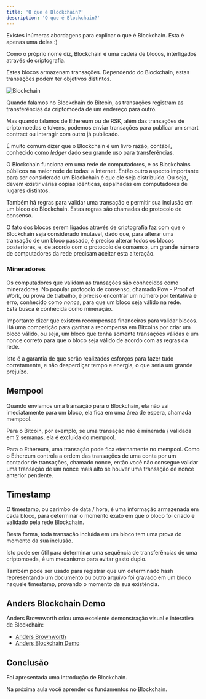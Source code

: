 ```yaml
---
title: 'O que é Blockchain?'
description: 'O que é Blockchain?'
---
```


Existes inúmeras abordagens para explicar o que é Blockchain.
Esta é apenas uma delas :)

Como o próprio nome diz, Blockchain é uma cadeia de blocos,
interligados através de criptografia.

Estes blocos armazenam transações.
Dependendo do Blockchain, estas transações podem ter objetivos distintos.

![Blockchain](/img/courses/dev/03/blockchain/image-01.png)

Quando falamos no Blockchain do Bitcoin,
as transações registram as transferências da criptomoeda de um endereço para outro.

Mas quando falamos de Ethereum ou de RSK,
além das transações de criptomoedas e tokens,
podemos enviar transações para publicar um smart contract
ou interagir com outro já publicado.

É muito comum dizer que o Blockchain é um livro razão, contábil, conhecido como _ledger_
dado seu grande uso para transferências.

O Blockchain funciona em uma rede de computadores,
e os Blockchains públicos na maior rede de todas: a Internet.
Então outro aspecto importante para ser considerado um Blockchain é que ele seja distribuído.
Ou seja, devem existir várias cópias idênticas,
espalhadas em computadores de lugares distintos.

Também há regras para validar uma transação e permitir sua inclusão em um bloco do Blockchain.
Estas regras são chamadas de protocolo de consenso.

O fato dos blocos serem ligados através de criptografia faz com que o Blockchain seja considerado imutável,
dado que, para alterar uma transação de um bloco passado,
é preciso alterar todos os blocos posteriores,
e, de acordo com o protocolo de consenso,
um grande número de computadores da rede precisam aceitar esta alteração.

### Mineradores

Os computadores que validam as transações são conhecidos como mineradores.
No popular protocolo de consenso, chamado Pow - Proof of Work,
ou prova de trabalho, é preciso encontrar um número por tentativa e erro,
conhecido como _nonce_, para que um bloco seja válido na rede.  
Esta busca é conhecida como mineração.

Importante dizer que existem recompensas financeiras para validar blocos.
Há uma competição para ganhar a recompensa em Bitcoins por criar um bloco válido,
ou seja, um bloco que tenha somente transações válidas e um nonce correto
para que o bloco seja válido de acordo com as regras da rede.

Isto é a garantia de que serão realizados esforços para fazer tudo corretamente,
e não desperdiçar tempo e energia, o que seria um grande prejuízo.

## Mempool

Quando enviamos uma transação para o Blockchain,
ela não vai imediatamente para um bloco,
ela fica em uma área de espera, chamada mempool.

Para o Bitcoin, por exemplo,
se uma transação não é minerada / validada em 2 semanas, ela é excluída do mempool.

Para o Ethereum, uma transação pode fica eternamente no mempool.
Como o Ethereum controla a ordem das transações de uma conta
por um contador de transações, chamado nonce,
então você não consegue validar uma transação de um nonce mais alto se houver uma transação de nonce anterior pendente.

## Timestamp

O timestamp, ou carimbo de data / hora, é uma informação armazenada em cada bloco,
para determinar o momento exato em que o bloco foi criado e validado pela rede Blockchain.

Desta forma, toda transação incluída em um bloco tem uma prova do momento da sua inclusão.

Isto pode ser útil para determinar uma sequência de transferências de uma criptomoeda,
é um mecanismo para evitar gasto duplo.

Também pode ser usado para registrar que um determinado hash representando um documento ou outro arquivo foi gravado em um bloco
naquele timestamp, provando o momento da sua existência.

## Anders Blockchain Demo

Anders Brownworth criou uma excelente demonstração visual e interativa de Blockchain:

- [Anders Brownworth](https://andersbrownworth.com/)
- [Anders Blockchain Demo](https://andersbrownworth.com/blockchain/)

## Conclusão

Foi apresentada uma introdução de Blockchain.

Na próxima aula você aprender os fundamentos no Blockchain.
